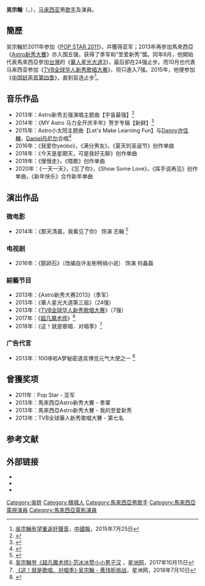 {{藝人
| 類型 = 男歌手
| 姓名 = 吴宗翰
| 图片 =
| 图片簡介 =
| 图片尺寸 =
| 羅馬拼音 = Ng Zong Han
| 英文名 = Justin
| 出生日期 = {{birth date and age|1994|4|7}}
| 出生地點 = {{flagdeco|Penang}} [[峇六拜|峇六拜]]
| 逝世日期 =
| 逝世地點 =
| 國籍 = {{MAS}}
| 籍貫 = 
| 民族 = [[華人|華人]]
| 語言 = [[華語|華語]]、[[英語|英語]]、[[馬來語|馬來語]]
| 教育程度 = 马来西亚独中统考文凭
| 母校 =
| 父母 =
| 親屬 =
| 配偶 = 
| 兒女 = 
| 演奏樂器 = [[吉他|吉他]]、[[钢琴|钢琴]]、[[二胡|二胡]]
| 代表作 =
| 出道日期 = 2013年
| 活躍年代 = 2013年－至今
| 經紀公司 =
| 網站 =
}}

'''吴宗翰'''（{{lang-en|Justin Ng Zong Han}}，{{bd|1994年|4月7日||}}），[[马来西亚|马来西亚]]男[[歌手|歌手]]及演員。

== 簡歷 ==
吴宗翰於2011年参加《[[POP_STAR_2011|POP STAR 2011]]》，并獲得亚军；2013年再參加馬來西亞《[[Astro新秀大賽|Astro新秀大賽]]》亦入围五强，获得了季军和“至爱新秀”獎。同年8月，他開始代表馬來西亞參加[[台灣|台灣]]的《[[華人星光大道3|華人星光大道3]]》，最后卻在24强止步。而10月也代表马来西亚参加《[[TVB全球华人新秀歌唱大赛|TVB全球华人新秀歌唱大赛]]》，但只進入7强。2015年，他便参加《[[中国好声音第四季|中国好声音第四季]]》，直到盲选止步<ref>[https://web.archive.org/web/20160411065309/http://www.chinapress.com.my/20150725/%E5%90%B3%E5%AE%97%E7%BF%B0%E6%9C%89%E6%9C%9B%E9%87%8D%E8%BF%94%E5%A5%BD%E8%81%B2%E9%9F%B3/ 吳宗翰有望重返好聲音]，[[中國報|中國報]]，2015年7月25日</ref>。

== 音乐作品 ==
* 2013年：Astro新秀五强演唱主题曲【宇宙最强】<ref>{{cite news|url=http://www.youtube.com/watch?v=TVQU9O1pWDo/|title=Youtube - 宇宙最强MV}}</ref>
* 2014年：《MY Astro 马力全开庆丰年》贺岁专辑【新鲜】<ref>{{cite news|url=http://www.youtube.com/watch?v=3Am6vCbFT7M|title=Youtube - 新鲜MV|accessdate=2016-01-07|archive-date=2015-04-01|archive-url=https://web.archive.org/web/20150401062448/https://www.youtube.com/watch?v=3Am6vCbFT7M&app=desktop|dead-url=no}}</ref>
* 2015年：Astro小太阳主题曲【Let's Make Learning Fun】与[[Danny许佳麟|Danny许佳麟]]、[[Daniel丹尼尔|Daniel丹尼尔]]合唱<ref>{{cite news|url=https://www.youtube.com/watch?v=Ejx5U-ca8jQ|title=AstroXTY - Let's Make Learning Fun|accessdate=2016-01-07|archive-date=2016-03-17|archive-url=https://web.archive.org/web/20160317131308/https://www.youtube.com/watch?v=Ejx5U-ca8jQ|dead-url=no}}</ref>
* 2016年：《我爱你yeobo》，《满分男友》，《夏天的圣诞节》创作单曲
* 2018年：《今天是星期天，可是我好无聊》创作单曲
* 2019年：《慢慢走》，《喂歌》创作单曲
* 2020年：《一天一天》，《忘了你》，《Show Some Love》，《挥手说再见》创作单曲，《新年快乐》合作新年单曲

== 演出作品 ==
=== 微电影 ===
* 2014年：《那天清晨，我看见了你》 饰演 志翰 <ref>{{cite news|url=http://www.youtube.com/watch?v=8RiUCWjUBDo|title=Youtube - 《那天清晨，我看见了你》完整版|accessdate=2016-01-07|archive-date=2016-09-22|archive-url=https://web.archive.org/web/20160922221309/https://www.youtube.com/watch?v=8RiUCWjUBDo|dead-url=no}}</ref>

=== 电视剧 ===
* 2016年：《鹅卵石》（改编自许友彬畅销小说） 饰演   何鑫磊

=== 綜藝节目 ===
* 2013年：《Astro新秀大赛2013》（季军）
* 2013年：《華人星光大道第三屆》（24强）
* 2013年：《[[TVB全球华人新秀歌唱大赛|TVB全球华人新秀歌唱大赛]]》（7强）
* 2017年：《[[超凡魔术师|超凡魔术师]]》<ref>[http://www.sinchew.com.my/node/1691803 吴宗翰登《超凡魔术师》·范冰冰赞小小男子汉] {{Wayback|url=http://www.sinchew.com.my/node/1691803 |date=20190120043037 }}，[[星洲日報|星洲网]]，2017年10月15日</ref>
* 2018年：《这！就是歌唱．对唱季》<ref>[http://www.sinchew.com.my/node/1772735/%E3%80%8A%E8%BF%99%EF%BC%81%E5%B0%B1%E6%98%AF%E6%AD%8C%E5%94%B1%EF%BC%8E%E5%AF%B9%E5%94%B1%E5%AD%A3%E3%80%8B%C2%B7%E5%90%B4%E5%AE%97%E7%BF%B0-%E9%BB%84%E7%8E%AE%E6%98%95%E6%8C%91%E6%88%98 《这！就是歌唱．对唱季》·吴宗翰 - 黄玮昕挑战]，星洲网，2018年7月10日</ref>

=== 广告代言 ===
* 2013年：100哆啦A梦秘密道具博览元气大使之一 <ref>{{cite news|url=http://www.youtube.com/watch?v=JconQZ3fNFY&feature=share&list=UUURes72wqcEpid6EKNXWfxw/|title=Youtube - 哆啦A梦元气大使|accessdate=2020-10-03|archive-date=2020-02-02|archive-url=https://web.archive.org/web/20200202062740/https://www.youtube.com/watch?v=JconQZ3fNFY&feature=share&list=UUURes72wqcEpid6EKNXWfxw%2F|dead-url=no}}</ref>

== 曾獲奖项 ==
* 2011年：Pop Star - 亚军
* 2013年：馬來西亞Astro新秀大賽 - 季軍
* 2013年：馬來西亞Astro新秀大賽 - 我的至爱新秀
* 2013年：TVB全球華人新秀歌唱大賽 - 第七名

== 参考文献 ==
{{reflist}}

== 外部链接 ==
* {{Facebook|Justin940407}}
* {{Facebook|Justin吴宗翰-Malaysia-Official-Fans-Club-386233404813995|Justin吴宗翰官方粉丝专页}}
* {{Instagram|JustinKuzco}}

{{start box}}
{{succession box|[[叶美茜|叶美茜]]|[[李宜玲|李宜玲]]|[[Astro新秀大赛|Astro新秀大赛]]季军|2013年}}
{{end box}}

[[Category:吳姓|Category:吳姓]]
[[Category:檳城人|Category:檳城人]]
[[Category:馬來西亞男歌手|Category:馬來西亞男歌手]]
[[Category:馬來西亞電視演員|Category:馬來西亞電視演員]]
[[Category:馬來西亞電影演員|Category:馬來西亞電影演員]]